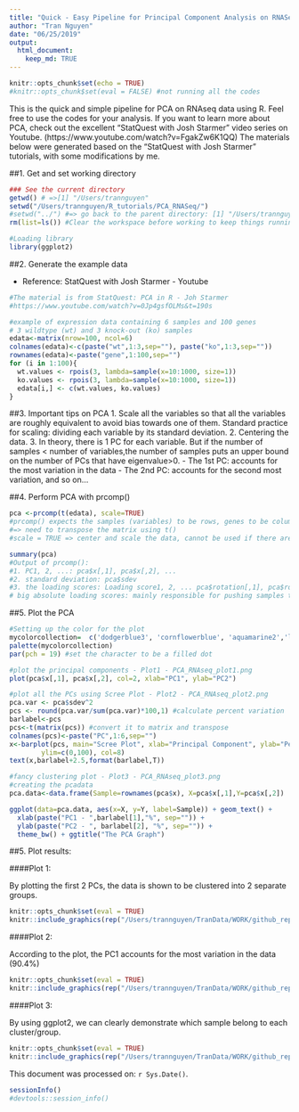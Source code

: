 ```yaml
---
title: "Quick - Easy Pipeline for Principal Component Analysis on RNASeq Data using R"
author: "Tran Nguyen"
date: "06/25/2019"
output:
  html_document:
    keep_md: TRUE
---
```


```r
knitr::opts_chunk$set(echo = TRUE)
#knitr::opts_chunk$set(eval = FALSE) #not running all the codes
```

This is the quick and simple pipeline for PCA on RNAseq data using R. Feel free to use the codes for your analysis. If you want to learn more about PCA, check out the excellent "StatQuest with Josh Starmer" video series on Youtube. 
(https://www.youtube.com/watch?v=FgakZw6K1QQ)
The materials below were generated based on the "StatQuest with Josh Starmer" tutorials, with some modifications by me.

##1. Get and set working directory

```r
### See the current directory
getwd() # =>[1] "/Users/trannguyen"
setwd("/Users/trannguyen/R_tutorials/PCA_RNASeq/") 
#setwd("../") #=> go back to the parent directory: [1] "/Users/trannguyen"
rm(list=ls()) #Clear the workspace before working to keep things running smoothly

#Loading library
library(ggplot2) 
```

##2. Generate the example data

- Reference: StatQuest with Josh Starmer - Youtube

```r
#The material is from StatQuest: PCA in R - Joh Starmer
#https://www.youtube.com/watch?v=0Jp4gsfOLMs&t=190s

#example of expression data containing 6 samples and 100 genes
# 3 wildtype (wt) and 3 knock-out (ko) samples
edata<-matrix(nrow=100, ncol=6)
colnames(edata)<-c(paste("wt",1:3,sep=""), paste("ko",1:3,sep="")) 
rownames(edata)<-paste("gene",1:100,sep="")
for (i in 1:100){
  wt.values <- rpois(3, lambda=sample(x=10:1000, size=1))
  ko.values <- rpois(3, lambda=sample(x=10:1000, size=1))
  edata[i,] <- c(wt.values, ko.values)
}
```

##3. Important tips on PCA
1. Scale all the variables so that all the variables are roughly equivalent to avoid bias towards one of them. Standard practice for scaling: dividing each variable by its standard deviation.
2. Centering the data. 
3. In theory, there is 1 PC for each variable. But if the number of samples < number of variables,the number of samples puts an upper bound on the number of PCs that have eigenvalue>0. 
- The 1st PC: accounts for the most variation in the data
- The 2nd PC: accounts for the second most variation, and so on...

##4. Perform PCA with prcomp()

```r
pca <-prcomp(t(edata), scale=TRUE)
#prcomp() expects the samples (variables) to be rows, genes to be columns
#=> need to transpose the matrix using t()
#scale = TRUE => center and scale the data, cannot be used if there are zero or constant 

summary(pca)
#Output of prcomp():
#1. PC1, 2, ...: pca$x[,1], pca$x[,2], ...
#2. standard deviation: pca$sdev
#3. the loading scores: Loading score1, 2, ... pca$rotation[,1], pca$rotation[,2], ...
# big absolute loading scores: mainly responsible for pushing samples to either direction
```

##5. Plot the PCA

```r
#Setting up the color for the plot
mycolorcollection=  c('dodgerblue3', 'cornflowerblue', 'aquamarine2','limegreen', 'yellow', 'hotpink','darkorange','salmon','chocolate4','darkorchid4','gray32')
palette(mycolorcollection)
par(pch = 19) #set the character to be a filled dot

#plot the principal components - Plot1 - PCA_RNAseq_plot1.png
plot(pca$x[,1], pca$x[,2], col=2, xlab="PC1", ylab="PC2")

#plot all the PCs using Scree Plot - Plot2 - PCA_RNAseq_plot2.png
pca.var <- pca$sdev^2
pcs <- round(pca.var/sum(pca.var)*100,1) #calculate percent variation
barlabel<-pcs
pcs<-t(matrix(pcs)) #convert it to matrix and transpose
colnames(pcs)<-paste("PC",1:6,sep="")
x<-barplot(pcs, main="Scree Plot", xlab="Principal Component", ylab="Percent Variation",
        ylim=c(0,100), col=8)
text(x,barlabel+2.5,format(barlabel,T))

#fancy clustering plot - Plot3 - PCA_RNAseq_plot3.png
#creating the pcadata
pca.data<-data.frame(Sample=rownames(pca$x), X=pca$x[,1],Y=pca$x[,2])

ggplot(data=pca.data, aes(x=X, y=Y, label=Sample)) + geom_text() + 
  xlab(paste("PC1 - ",barlabel[1],"%", sep="")) +
  ylab(paste("PC2 - ", barlabel[2], "%", sep="")) +
  theme_bw() + ggtitle("The PCA Graph")

```

##5. Plot results:

####Plot 1:

By plotting the first 2 PCs, the data is shown to be clustered into 2 separate groups.

```r
knitr::opts_chunk$set(eval = TRUE)
knitr::include_graphics(rep("/Users/trannguyen/TranData/WORK/github_repos/R_tutorials/PCA_RNASeq/PCA_RNAseq_plot1.png"))
```

####Plot 2:

According to the plot, the PC1 accounts for the most variation in the data (90.4%)

```r
knitr::opts_chunk$set(eval = TRUE)
knitr::include_graphics(rep("/Users/trannguyen/TranData/WORK/github_repos/R_tutorials/PCA_RNASeq/PCA_RNAseq_plot2.png"))
```

####Plot 3:

By using ggplot2, we can clearly demonstrate which sample belong to each cluster/group.

```r
knitr::opts_chunk$set(eval = TRUE)
knitr::include_graphics(rep("/Users/trannguyen/TranData/WORK/github_repos/R_tutorials/PCA_RNASeq/PCA_RNAseq_plot3.png"))
```


This document was processed on: `r Sys.Date()`.


```r
sessionInfo() 
#devtools::session_info()
```

